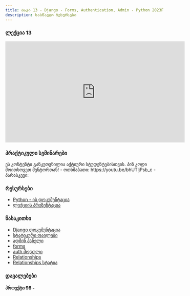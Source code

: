 ```yaml
---
title: თავი 13 - Django - Forms, Authentication, Admin - Python 2023F
description: სასწავლო რესურსები
---
```


### ლექცია 13
<iframe width="560" height="315" src="https://www.youtube.com/embed/7nqCCy5yLHI" title="YouTube video player" frameborder="0" allow="accelerometer; autoplay; clipboard-write; encrypted-media; gyroscope; picture-in-picture; web-share" allowfullscreen></iframe>

### პრაქტიკული სემინარები

<Card>
<PinCodeProtectedContent>
    <Locked>
        ეს კონტენტი განკუთვნილია აქტიური სტუდენტებისთვის.
        პინ კოდი მოითხოვეთ მენტორთან!
    </Locked>
    <Unlocked>
        - ოთხშაბათი: https://youtu.be/bhUTljPsb_c
        - პარასკევი: 
    </Unlocked>
</PinCodeProtectedContent>
</Card>

### რესურსები
- [Python - ის დოკუმენტაცია](https://docs.python.org/3/library/)
- [ლექციის პრეზენტაცია](https://docs.google.com/presentation/d/1g-YXERV-YWFpCUtgCR1fP_yJDXfVQcJl6myRWXfHU0Q/edit?usp=sharing)

### წასაკითხი
- [Django დოკუმენტაცია](https://docs.djangoproject.com/en/4.2/)
- [სტატიკური ფაილები](https://docs.djangoproject.com/en/5.0/howto/static-files/)
- [ადმინ პანელი](https://docs.djangoproject.com/en/5.0/ref/contrib/admin/)
- [forms](https://docs.djangoproject.com/en/5.0/topics/forms/)
- [auth მოდული](https://docs.djangoproject.com/en/5.0/topics/auth/)
- [Relationships](https://docs.djangoproject.com/en/4.2/topics/db/examples/)
- [Relationships სტატია](https://www.freecodecamp.org/news/django-model-relationships/)

### დავალებები

#### პროექტი 98 - 